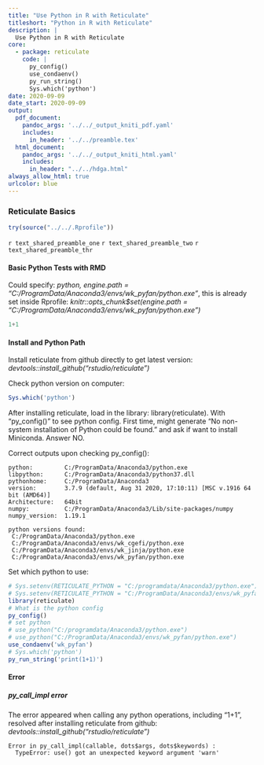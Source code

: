 ```yaml
---
title: "Use Python in R with Reticulate"
titleshort: "Python in R with Reticulate"
description: |
  Use Python in R with Reticulate
core:
  - package: reticulate
    code: |
      py_config()
      use_condaenv()
      py_run_string()
      Sys.which('python')
date: 2020-09-09
date_start: 2020-09-09
output:
  pdf_document:
    pandoc_args: '../../_output_kniti_pdf.yaml'
    includes:
      in_header: '../../preamble.tex'
  html_document:
    pandoc_args: '../../_output_kniti_html.yaml'
    includes:
      in_header: "../../hdga.html"
always_allow_html: true
urlcolor: blue
---
```


### Reticulate Basics

```r
try(source("../../.Rprofile"))
```

`r text_shared_preamble_one`
`r text_shared_preamble_two`
`r text_shared_preamble_thr`


#### Basic Python Tests with RMD

Could specify: *python, engine.path = "C:/ProgramData/Anaconda3/envs/wk_pyfan/python.exe"*, this is already set inside Rprofile: *knitr::opts_chunk$set(engine.path = "C:/ProgramData/Anaconda3/envs/wk_pyfan/python.exe")*


```python
1+1
```

#### Install and Python Path

Install reticulate from github directly to get latest version: *devtools::install_github("rstudio/reticulate")*

Check python version on computer:

```R
Sys.which('python')
```

After installing reticulate, load in the library: library(reticulate). With "py_config()"
to see python config. First time, might generate "No non-system installation of Python could be found." and ask if want to install Miniconda. Answer NO.

Correct outputs upon checking py_config():

```{}
python:         C:/ProgramData/Anaconda3/python.exe
libpython:      C:/ProgramData/Anaconda3/python37.dll
pythonhome:     C:/ProgramData/Anaconda3
version:        3.7.9 (default, Aug 31 2020, 17:10:11) [MSC v.1916 64 bit (AMD64)]
Architecture:   64bit
numpy:          C:/ProgramData/Anaconda3/Lib/site-packages/numpy
numpy_version:  1.19.1

python versions found:
 C:/ProgramData/Anaconda3/python.exe
 C:/ProgramData/Anaconda3/envs/wk_cgefi/python.exe
 C:/ProgramData/Anaconda3/envs/wk_jinja/python.exe
 C:/ProgramData/Anaconda3/envs/wk_pyfan/python.exe
```

Set which python to use:

```R
# Sys.setenv(RETICULATE_PYTHON = "C:/programdata/Anaconda3/python.exe")
# Sys.setenv(RETICULATE_PYTHON = "C:/ProgramData/Anaconda3/envs/wk_pyfan/python.exe")
library(reticulate)
# What is the python config
py_config()
# set python
# use_python("C:/programdata/Anaconda3/python.exe")
# use_python("C:/ProgramData/Anaconda3/envs/wk_pyfan/python.exe")
use_condaenv('wk_pyfan')
# Sys.which('python')
py_run_string('print(1+1)')
```

#### Error

##### py_call_impl error

The error appeared when calling any python operations, including "1+1", resolved after installing reticulate from github: *devtools::install_github("rstudio/reticulate")*

```
Error in py_call_impl(callable, dots$args, dots$keywords) :
  TypeError: use() got an unexpected keyword argument 'warn'
```

